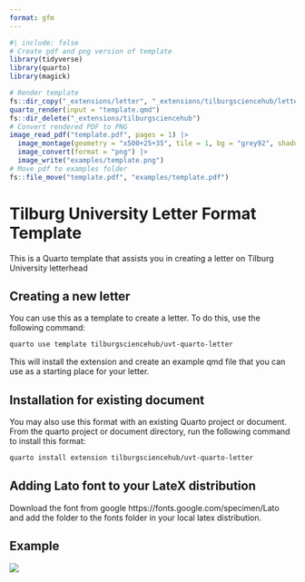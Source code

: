 ```yaml
---
format: gfm
---
```


<!-- README.md is generated from README.qmd. Please edit that file -->

```r
#| include: false
# Create pdf and png version of template
library(tidyverse)
library(quarto)
library(magick)

# Render template
fs::dir_copy("_extensions/letter", "_extensions/tilburgsciencehub/letter")
quarto_render(input = "template.qmd")
fs::dir_delete("_extensions/tilburgsciencehub")
# Convert rendered PDF to PNG
image_read_pdf("template.pdf", pages = 1) |>
  image_montage(geometry = "x500+25+35", tile = 1, bg = "grey92", shadow = TRUE) |>
  image_convert(format = "png") |>
  image_write("examples/template.png")
# Move pdf to examples folder
fs::file_move("template.pdf", "examples/template.pdf")
```

# Tilburg University Letter Format Template

This is a Quarto template that assists you in creating a letter on Tilburg University letterhead

## Creating a new letter

You can use this as a template to create a letter.
To do this, use the following command:

```bash
quarto use template tilburgsciencehub/uvt-quarto-letter
```

This will install the extension and create an example qmd file that you can use as a starting place for your letter.

## Installation for existing document

You may also use this format with an existing Quarto project or document.
From the quarto project or document directory, run the following command to install this format:

```bash
quarto install extension tilburgsciencehub/uvt-quarto-letter
```

## Adding Lato font to your LateX distribution

Download the font from google https://fonts.google.com/specimen/Lato and add the folder to the fonts folder in your local latex distribution.

## Example

[![](examples/template.png)](examples/template.pdf)

